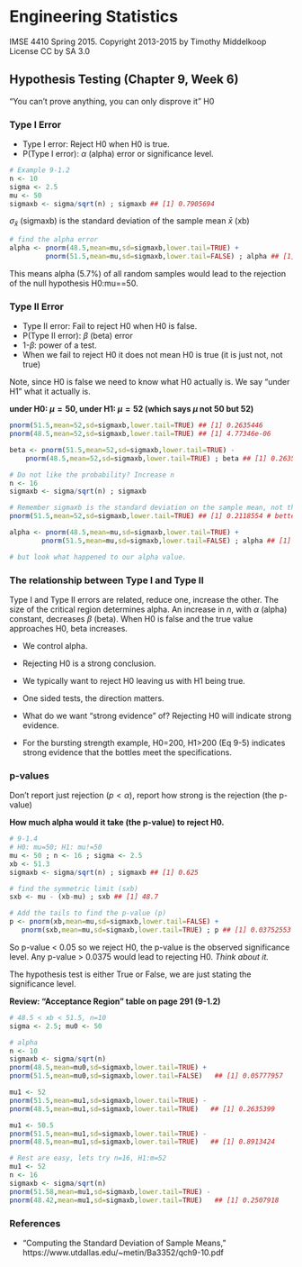 # Engineering Statistics
IMSE 4410 Spring 2015. 
Copyright 2013-2015 by Timothy Middelkoop License CC by SA 3.0

## Hypothesis Testing (Chapter 9, Week 6)

"You can't prove anything, you can only disprove it" H0

### Type I Error

* Type I error:  Reject H0 when H0 is true.
* P(Type I error):  $\alpha$ (alpha) error or significance level.

```r
# Example 9-1.2
n <- 10
sigma <- 2.5
mu <- 50
sigmaxb <- sigma/sqrt(n) ; sigmaxb ## [1] 0.7905694
```

$\sigma_{\bar x}$ (sigmaxb) is the standard deviation of the sample mean $\bar x$ (xb)

```r
# find the alpha error
alpha <- pnorm(48.5,mean=mu,sd=sigmaxb,lower.tail=TRUE) +
         pnorm(51.5,mean=mu,sd=sigmaxb,lower.tail=FALSE) ; alpha ## [1] 0.05777957
```

This means alpha (5.7%) of all random samples would lead to the rejection of the null hypothesis H0:mu==50.

### Type II Error

* Type II error: Fail to reject H0 when H0 is false.
* P(Type II error): $\beta$ (beta) error
* 1-$\beta$: power of a test.
* When we fail to reject H0 it does not mean H0 is true (it is just not, not true)

Note, since H0 is false we need to know what H0 actually is. We say "under H1" what it actually is.

**under H0: $\mu=50$, under H1: $\mu=52$ (which says $\mu$ not 50 but 52)**

```r
pnorm(51.5,mean=52,sd=sigmaxb,lower.tail=TRUE) ## [1] 0.2635446
pnorm(48.5,mean=52,sd=sigmaxb,lower.tail=TRUE) ## [1] 4.77346e-06

beta <- pnorm(51.5,mean=52,sd=sigmaxb,lower.tail=TRUE) - 
  	pnorm(48.5,mean=52,sd=sigmaxb,lower.tail=TRUE) ; beta ## [1] 0.2635399

# Do not like the probability? Increase n 
n <- 16
sigmaxb <- sigma/sqrt(n) ; sigmaxb

# Remember sigmaxb is the standard deviation on the sample mean, not the population!
pnorm(51.5,mean=52,sd=sigmaxb,lower.tail=TRUE) ## [1] 0.2118554 # better

alpha <- pnorm(48.5,mean=mu,sd=sigmaxb,lower.tail=TRUE) +
		pnorm(51.5,mean=mu,sd=sigmaxb,lower.tail=FALSE) ; alpha ## [1] 0.01639507

# but look what happened to our alpha value.
```

### The relationship between Type I and Type II

Type I and Type II errors are related, reduce one, increase the other.
The size of the critical region determines alpha.
An increase in $n$, with $\alpha$ (alpha) constant, decreases $\beta$ (beta).
When H0 is false and the true value approaches H0, beta increases.

* We control alpha.
* Rejecting H0 is a strong conclusion.
* We typically want to reject H0 leaving us with H1 being true.

* One sided tests, the direction matters.
* What do we want "strong evidence" of?  Rejecting H0 will indicate strong evidence.
* For the bursting strength example, H0=200, H1>200 (Eq 9-5) indicates strong evidence that the bottles meet the specifications.

### p-values

Don't report just rejection ($p<\alpha$), report how strong is the rejection (the p-value)

**How much alpha would it take (the p-value) to reject H0.**

```r
# 9-1.4
# H0: mu=50; H1: mu!=50
mu <- 50 ; n <- 16 ; sigma <- 2.5
xb <- 51.3
sigmaxb <- sigma/sqrt(n) ; sigmaxb ## [1] 0.625

# find the symmetric limit (sxb)
sxb <- mu - (xb-mu) ; sxb ## [1] 48.7

# Add the tails to find the p-value (p)
p <- pnorm(xb,mean=mu,sd=sigmaxb,lower.tail=FALSE) +
   pnorm(sxb,mean=mu,sd=sigmaxb,lower.tail=TRUE) ; p ## [1] 0.03752553
```

So p-value < 0.05 so we reject H0, the p-value is the observed significance level.
Any p-value > 0.0375 would lead to rejecting H0.  _Think about it._

The hypothesis test is either True or False, we are just stating the significance level.

**Review: "Acceptance Region" table on page 291 (9-1.2)**

```r
# 48.5 < xb < 51.5, n=10
sigma <- 2.5; mu0 <- 50 

# alpha
n <- 10
sigmaxb <- sigma/sqrt(n)
pnorm(48.5,mean=mu0,sd=sigmaxb,lower.tail=TRUE) +
pnorm(51.5,mean=mu0,sd=sigmaxb,lower.tail=FALSE)   ## [1] 0.05777957

mu1 <- 52
pnorm(51.5,mean=mu1,sd=sigmaxb,lower.tail=TRUE) -
pnorm(48.5,mean=mu1,sd=sigmaxb,lower.tail=TRUE)   ## [1] 0.2635399

mu1 <- 50.5
pnorm(51.5,mean=mu1,sd=sigmaxb,lower.tail=TRUE) -
pnorm(48.5,mean=mu1,sd=sigmaxb,lower.tail=TRUE)   ## [1] 0.8913424

# Rest are easy, lets try n=16, H1:m=52
mu1 <- 52
n <- 16
sigmaxb <- sigma/sqrt(n)
pnorm(51.58,mean=mu1,sd=sigmaxb,lower.tail=TRUE) -
pnorm(48.42,mean=mu1,sd=sigmaxb,lower.tail=TRUE)   ## [1] 0.2507918
```


### References

* "Computing the Standard Deviation of Sample Means," https://www.utdallas.edu/~metin/Ba3352/qch9-10.pdf

